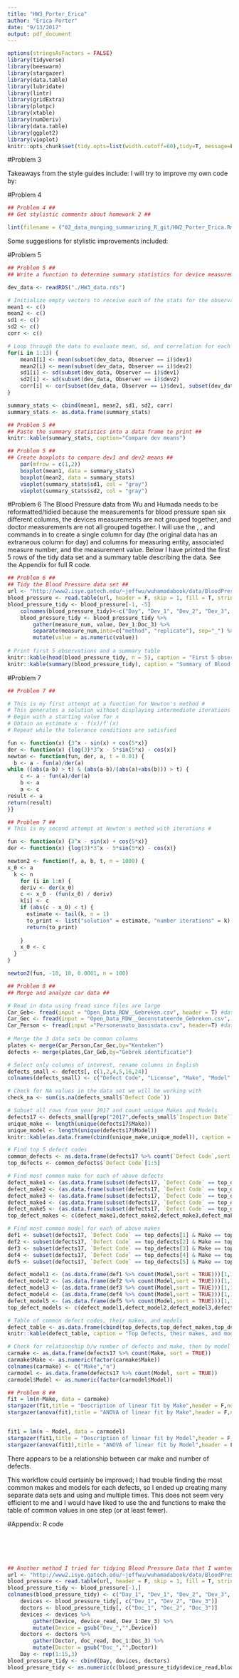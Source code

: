 ```yaml
---
title: "HW3_Porter_Erica"
author: "Erica Porter"
date: "9/13/2017"
output: pdf_document
---
```

```r
options(stringsAsFactors = FALSE)
library(tidyverse)
library(beeswarm)
library(stargazer)
library(data.table)
library(lubridate)
library(lintr)
library(gridExtra)
library(plotpc)
library(xtable)
library(numDeriv)
library(data.table)
library(ggplot2)
library(vioplot)
knitr::opts_chunk$set(tidy.opts=list(width.cutoff=60),tidy=T, message=F, warning=F)
```

#Problem 3

Takeaways from the style guides include:
\begin{itemize}
    \item Consistency is important; it is best to develop a sufficiently neat programming style and use a similar format           throughout multiple files/projects.
    \item Spacing is essential for writing and reading code; be wary of using tabs.
    \item Identifiers and variable names should not have excessive special characters and should follow neat, standard             naming conventions
    \item Try to neatly indent code/functions/processes with different types of commands (e.g. when using tidyr, each              "verb" should be on its own line).
\end{itemize}
I will try to improve my own code by:
\begin{itemize}
    \item Weave my code and text a more effectively for R Markdown documents requiring code, text, and explanations.
    \item Format, label tables and printed results better (e.g. explore grid functions, stargazer, graph packages).
    \item Keeping track of variable and data frame names better.
    \item Including effective spacing and code chunks to improve the appearance and progression of .Rmd files, rather              than solely creating a neat PDF.
\end{itemize}

#Problem 4

```r
## Problem 4 ##
## Get stylistic comments about homework 2 ##

lint(filename = ("02_data_munging_summarizing_R_git/HW2_Porter_Erica.Rmd")
```

Some suggestions for stylistic improvements included:
\begin{itemize}
    \item Inserting spaces after commas and around operators
    \item Format functions better (e.g. opening and closing curly braces on their own line)
    \item Limit lines to <80 characters
    \item Use <- for assignment rather than =
    \item Consistently use double-quotes rather than single-quotes
    \item Avoid using absolute paths if possible
    \item Variable and function names should be lowercase
    \item Avoid using absolute paths
\end{itemize}

#Problem 5
```r
## Problem 5 ##
## Write a function to determine summary statistics for device measurements ##

dev_data <- readRDS("./HW3_data.rds")

# Initialize empty vectors to receive each of the stats for the observations #
mean1 <- c()
mean2 <- c()
sd1 <- c()
sd2 <- c()
corr <- c()

# Loop through the data to evaluate mean, sd, and correlation for each of 13 observers #
for(i in 1:13) {
    mean1[i] <- mean(subset(dev_data, Observer == i)$dev1)
    mean2[i] <- mean(subset(dev_data, Observer == i)$dev2)
    sd1[i] <- sd(subset(dev_data, Observer == i)$dev1)
    sd2[i] <- sd(subset(dev_data, Observer == i)$dev2)
    corr[i] <- cor(subset(dev_data, Observer == i)$dev1, subset(dev_data, Observer == i)$dev2)
}

summary_stats <- cbind(mean1, mean2, sd1, sd2, corr)
summary_stats <- as.data.frame(summary_stats)
```

```r
## Problem 5 ##
## Paste the summary statistics into a data frame to print ##
knitr::kable(summary_stats, caption="Compare dev means")
```

```r
## Problem 5 ##
## Create boxplots to compare dev1 and dev2 means ##
    par(mfrow = c(1,2))
    boxplot(mean1, data = summary_stats)
    boxplot(mean2, data = summary_stats)
    vioplot(summary_stats$sd1, col = "gray")
    vioplot(summary_stats$sd2, col = "gray")
```

#Problem 6
The Blood Pressure data from Wu and Humada needs to be reformatted/tidied because the measurements for blood pressure span six different columns, the devices measurements are not grouped together, and doctor measurements are not all grouped together.  I will use the \texttt{gather}, \texttt{separate}, and \texttt{mutate} commands in \texttt{tidyr} to create a single column for day (the original data has an extraneous column for day) and columns for measuring entity, associated measure number, and the measurement value.  Below I have printed the first 5 rows of the tidy data set and a summary table describing the data.  See the Appendix for full R code.

```r
## Problem 6 ##
## Tidy the Blood Pressure data set ##
url <- "http://www2.isye.gatech.edu/~jeffwu/wuhamadabook/data/BloodPressure.dat"
blood_pressure <- read.table(url, header = F, skip = 1, fill = T, stringsAsFactors = F)
blood_pressure_tidy <- blood_pressure[-1, -5]
    colnames(blood_pressure_tidy)<-c("Day", "Dev_1", "Dev_2", "Dev_3", "Doc_1", "Doc_2", "Doc_3")
    blood_pressure_tidy <- blood_pressure_tidy %>%  
        gather(measure_num, value, Dev_1:Doc_3) %>%  
        separate(measure_num,into=c("method", "replicate"), sep="_") %>%
        mutate(value = as.numeric(value))
    
# Print first 5 observations and a summary table
knitr::kable(head(blood_pressure_tidy, n = 5), caption = "First 5 observations for Blood Pressure")
knitr::kable(summary(blood_pressure_tidy), caption = "Summary of Blood Pressure data")
```

#Problem 7
```r
## Problem 7 ##

# This is my first attempt at a function for Newton's method #
# This generates a solution without displaying intermediate iterations #
# Begin with a starting value for x
# Obtain an estimate x - f(x)/f'(x)
# Repeat while the tolerance conditions are satisfied

fun <- function(x) {3^x - sin(x) + cos(5*x)}
der <- function(x) {log(3)*3^x - 5*sin(5*x) - cos(x)}
newton <- function(fun, der, a, t = 0.01) {
  b <- a - fun(a)/der(a)
while ((abs(a-b) > t) & (abs(a-b)/(abs(a)+abs(b))) > t) {
    c <- a - fun(a)/der(a)
    b <- a
    a <- c
result <- a
return(result)
}}
```

```r
## Problem 7 ##
# This is my second attempt at Newton's method with iterations #

fun <- function(x) {3^x - sin(x) + cos(5*x)}
der <- function(x) {log(3)*3^x - 5*sin(5*x) - cos(x)}

newton2 <- function(f, a, b, t, n = 1000) {
x_0 <- a
  k <- n
    for (i in 1:n) {
    deriv <- der(x_0) 
    c <- x_0 - (fun(x_0) / deriv)
    k[i] <- c
    if (abs(c - x_0) < t) {
      estimate <- tail(k, n = 1)
      to_print <- list("solution" = estimate, "number iterations" = k)
      return(to_print)
      
    }
    x_0 <- c
  }
}

newton2(fun, -10, 10, 0.0001, n = 100)
```

```r
## Problem 8 ##
## Merge and analyze car data ##

# Read in data using fread since files are large
Car_Geb<- fread(input = "Open_Data_RDW__Gebreken.csv", header = T) #dat2
Car_Gec <- fread(input = "Open_Data_RDW__Geconstateerde_Gebreken.csv", header=T) #dat3
Car_Person <- fread(input ="Personenauto_basisdata.csv", header=T) #dat1
    
# Merge the 3 data sets be common columns
plates <- merge(Car_Person,Car_Gec,by="Kenteken")
defects <- merge(plates,Car_Geb,by="Gebrek identificatie")

# Select only columns of interest, rename columns in English
defects_small <- defects[, c(1,2,4,5,16,24)]
colnames(defects_small) <- c("Defect Code", "License", "Make", "Model", "Inspection Date", "Defect Description")

# Check for NA values in the data set we will be working with
check_na <- sum(is.na(defects_small$`Defect Code`))

# Subset all rows from year 2017 and count unique Makes and Models
defects17 <- defects_small[grep("2017",defects_small$`Inspection Date`),]
unique_make <- length(unique(defects17$Make))
unique_model <- length(unique(defects17$Model))
knitr::kable(as.data.frame(cbind(unique_make,unique_model)), caption = "Number of Unique Makes and Models")

# Find top 5 defect codes
common_defects <- as.data.frame(defects17 %>% count(`Defect Code`,sort = TRUE))
top_defects <- common_defects$`Defect Code`[1:5]

# Find most common make for each of above defects
defect_make1 <- (as.data.frame(subset(defects17, `Defect Code` == top_defects[1]) %>% count(Make, sort = TRUE)))[1,1]
defect_make2 <- (as.data.frame(subset(defects17, `Defect Code` == top_defects[2]) %>% count(Make, sort = TRUE)))[1,1]
defect_make3 <- (as.data.frame(subset(defects17, `Defect Code` == top_defects[3]) %>% count(Make, sort = TRUE)))[1,1]
defect_make4 <- (as.data.frame(subset(defects17, `Defect Code` == top_defects[4]) %>% count(Make, sort = TRUE)))[1,1]
defect_make5 <- (as.data.frame(subset(defects17, `Defect Code` == top_defects[5]) %>% count(Make, sort = TRUE)))[1,1]
top_defect_makes <- c(defect_make1,defect_make2,defect_make3,defect_make4,defect_make5)

# Find most common model for each of above makes
def1 <- subset(defects17, `Defect Code` == top_defects[1] & Make == top_defect_makes[1])
def2 <- subset(defects17, `Defect Code` == top_defects[2] & Make == top_defect_makes[2])
def3 <- subset(defects17, `Defect Code` == top_defects[3] & Make == top_defect_makes[3])
def4 <- subset(defects17, `Defect Code` == top_defects[4] & Make == top_defect_makes[4])
def5 <- subset(defects17, `Defect Code` == top_defects[5] & Make == top_defect_makes[5])

defect_model1 <- (as.data.frame(def1 %>% count(Model,sort = TRUE)))[1,1]
defect_model2 <- (as.data.frame(def2 %>% count(Model,sort = TRUE)))[1,1]
defect_model3 <- (as.data.frame(def3 %>% count(Model,sort = TRUE)))[1,1]
defect_model4 <- (as.data.frame(def4 %>% count(Model,sort = TRUE)))[1,1]
defect_model5 <- (as.data.frame(def5 %>% count(Model,sort = TRUE)))[1,1]
top_defect_models <- c(defect_model1,defect_model2,defect_model3,defect_model4,defect_model5)

# Table of common defect codes, their makes, and models
defect_table <- as.data.frame(cbind(top_defects,top_defect_makes,top_defect_models))
knitr::kable(defect_table, caption = "Top Defects, their makes, and models")

# Check for relationship b/w number of defects and make, then by model
carmake <- as.data.frame(defects17 %>% count(Make, sort = TRUE))
carmake$Make <- as.numeric(factor(carmake$Make))
colnames(carmake) <- c("Make","n")
carmodel <- as.data.frame(defects17 %>% count(Model, sort = TRUE))
carmodel$Model <- as.numeric(factor(carmodel$Model))
```

```r
## Problem 8 ##
fit = lm(n~Make, data = carmake)
stargazer(fit,title = "Description of linear fit by Make",header = F,no.space=T,single.row=T)
stargazer(anova(fit),title = "ANOVA of linear fit by Make",header = F,no.space=T,single.row=T)


fit1 = lm(n ~ Model, data = carmodel)
stargazer(fit1,title = "Description of linear fit by Model",header = F,no.space=T,single.row=T)
stargazer(anova(fit1),title = "ANOVA of linear fit by Model",header = F,no.space=T,single.row=T)
```
There appears to be a relationship between car make and number of defects.

This workflow could certainly be improved; I had trouble finding the most common makes and models for each defects, so I ended up creating many separate data sets and using \texttt{subset} and \texttt{count} multiple times.  This does not seem very efficient to me and I would have liked to use the \texttt{subset} and \texttt{count} functions to make the table of common values in one step (or at least fewer).
\newpage

#Appendix: R code
```r
```
\vspace{1cm}
```r
```

```r
```

```r
```

\vspace{1cm}
```r
```

```r

## Another method I tried for tidying Blood Pressure Data that I wanted to keep for reference ##
url <- "http://www2.isye.gatech.edu/~jeffwu/wuhamadabook/data/BloodPressure.dat"
blood_pressure <- read.table(url, header = F, skip = 1, fill = T, stringsAsFactors = F)
blood_pressure_tidy <- blood_pressure[-1,]
colnames(blood_pressure_tidy) <- c("Day_1", "Dev_1", "Dev_2", "Dev_3", "Day_2", "Doc_1", "Doc_2", "Doc_3")
    devices <- blood_pressure_tidy[, c("Dev_1", "Dev_2", "Dev_3")]
    doctors <- blood_pressure_tidy[, c("Doc_1", "Doc_2", "Doc_3")]
    devices <- devices %>%
        gather(Device, device_read, Dev_1:Dev_3) %>%
        mutate(Device = gsub("Dev_","",Device))
    doctors <- doctors %>%
        gather(Doctor, doc_read, Doc_1:Doc_3) %>%
        mutate(Doctor = gsub("Doc_","",Doctor))
    Day <- rep(1:15,3)
blood_pressure_tidy <- cbind(Day, devices, doctors)
blood_presure_tidy <- as.numeric(c(blood_pressure_tidy$device_read,blood_pressure_tidy$doc_read))
```

\vspace{1cm}
```r
```

```r
```

\vspace{1cm}
```r
```

```r
```
